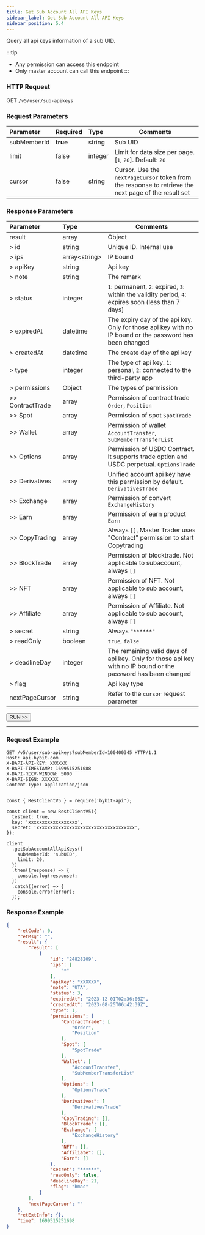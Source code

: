 ```yaml
---
title: Get Sub Account All API Keys
sidebar_label: Get Sub Account All API Keys
sidebar_position: 5.4
---
```

Query all api keys information of a sub UID.

:::tip
* Any permission can access this endpoint
* Only master account can call this endpoint
:::

### HTTP Request
GET `/v5/user/sub-apikeys`

### Request Parameters
| Parameter | Required | Type | Comments|
|:----- |:-------|:-----|------ |
|subMemberId |**true** |string |Sub UID|
|limit |false |integer |Limit for data size per page. [`1`, `20`]. Default: `20` |
|cursor |false |string |Cursor. Use the `nextPageCursor` token from the response to retrieve the next page of the result set|

### Response Parameters
| Parameter | Type | Comments|
|:----- |:-----|----- |
|result |array |Object|
|> id |string |Unique ID. Internal use|
|> ips |array&#60;string&#62; |IP bound|
|> apiKey |string |Api key |
|> note |string |The remark |
|> status |integer |`1`: permanent, `2`: expired, `3`: within the validity period, `4`: expires soon (less than 7 days) |
|> expiredAt |datetime |The expiry day of the api key. Only for those api key with no IP bound or the password has been changed|
|> createdAt |datetime |The create day of the api key |
|> type |integer |The type of api key. `1`: personal, `2`: connected to the third-party app |
|> permissions |Object |The types of permission |
|>> ContractTrade |array |Permission of contract trade `Order`, `Position` |
|>> Spot |array |Permission of spot `SpotTrade` |
|>> Wallet |array |Permission of wallet `AccountTransfer`, `SubMemberTransferList` |
|>> Options |array |Permission of USDC Contract. It supports trade option and USDC perpetual. `OptionsTrade` |
|>> Derivatives |array |Unified account api key have this permission by default. `DerivativesTrade` |
|>> Exchange |array |Permission of convert `ExchangeHistory` |
|>> Earn |array |Permission of earn product `Earn` |
|>> CopyTrading |array |Always `[]`, Master Trader uses "Contract" permission to start Copytrading|
|>> BlockTrade |array |Permission of blocktrade. Not applicable to subaccount, always `[]`|
|>> NFT |array |Permission of NFT. Not applicable to sub account, always `[]` |
|>> Affiliate |array |Permission of Affiliate. Not applicable to sub account, always `[]` |
|> secret |string |Always `"******"` |
|> readOnly |boolean |`true`, `false`|
|> deadlineDay |integer |The remaining valid days of api key. Only for those api key with no IP bound or the password has been changed |
|> flag |string |Api key type |
|nextPageCursor |string |Refer to the `cursor` request parameter |

<a href="/api-explorer/v5/user/list-sub-apikeys"><Button>RUN >></Button></a>

---

### Request Example

<Tabs groupId="programming-languages">
<TabItem value="http" label="HTTP">

```http
GET /v5/user/sub-apikeys?subMemberId=100400345 HTTP/1.1
Host: api.bybit.com
X-BAPI-API-KEY: XXXXXX
X-BAPI-TIMESTAMP: 1699515251088
X-BAPI-RECV-WINDOW: 5000
X-BAPI-SIGN: XXXXXX
Content-Type: application/json
```

</TabItem>
<TabItem value="python" label="Python">

```python

```

</TabItem>

<TabItem value="Node" label="Node.js">

```n4js
const { RestClientV5 } = require('bybit-api');

const client = new RestClientV5({
  testnet: true,
  key: 'xxxxxxxxxxxxxxxxxx',
  secret: 'xxxxxxxxxxxxxxxxxxxxxxxxxxxxxxxxxxxx',
});

client
  .getSubAccountAllApiKeys({
    subMemberId: 'subUID',
    limit: 20,
  })
  .then((response) => {
    console.log(response);
  })
  .catch((error) => {
    console.error(error);
  });
```

</TabItem>
</Tabs>

### Response Example

```json
{
    "retCode": 0,
    "retMsg": "",
    "result": {
        "result": [
            {
                "id": "24828209",
                "ips": [
                    "*"
                ],
                "apiKey": "XXXXXX",
                "note": "UTA",
                "status": 3,
                "expiredAt": "2023-12-01T02:36:06Z",
                "createdAt": "2023-08-25T06:42:39Z",
                "type": 1,
                "permissions": {
                    "ContractTrade": [
                        "Order",
                        "Position"
                    ],
                    "Spot": [
                        "SpotTrade"
                    ],
                    "Wallet": [
                        "AccountTransfer",
                        "SubMemberTransferList"
                    ],
                    "Options": [
                        "OptionsTrade"
                    ],
                    "Derivatives": [
                        "DerivativesTrade"
                    ],
                    "CopyTrading": [],
                    "BlockTrade": [],
                    "Exchange": [
                        "ExchangeHistory"
                    ],
                    "NFT": [],
                    "Affiliate": [],
                    "Earn": []
                },
                "secret": "******",
                "readOnly": false,
                "deadlineDay": 21,
                "flag": "hmac"
            }
        ],
        "nextPageCursor": ""
    },
    "retExtInfo": {},
    "time": 1699515251698
}
```
